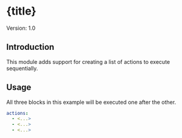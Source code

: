 

# {title}

Version: 1.0


## Introduction

This module adds support for creating a list of actions to execute sequentially.


## Usage

All three blocks in this example will be executed one after the other.

```yml
actions:
  - <...>
  - <...>
  - <...>
```

